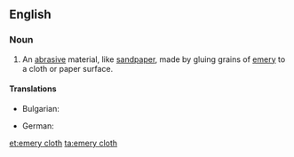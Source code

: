 ==English==
{{wikipedia}}
===Noun===
{{en-noun|-}}

# An [[abrasive]] material, like [[sandpaper]], made by gluing grains of [[emery]] to a cloth or paper surface.

====Translations====
{{trans-top|An [[abrasive]] material}}
* Bulgarian: {{t-|bg|шкурка|f}}
{{trans-mid}}
* German: {{t-|de|Schleifleinen|n}}
{{trans-bottom}}

[[et:emery cloth]]
[[ta:emery cloth]]